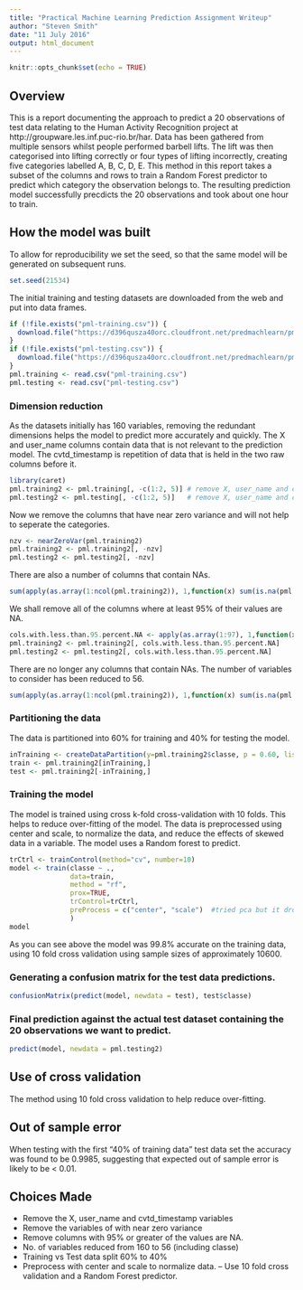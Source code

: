 ```yaml
---
title: "Practical Machine Learning Prediction Assignment Writeup"
author: "Steven Smith"
date: "11 July 2016"
output: html_document
---
```


```r
knitr::opts_chunk$set(echo = TRUE)
```

## Overview
This is a report documenting the approach to predict a 20 observations of test data relating to the Human Activity Recognition project at http://groupware.les.inf.puc-rio.br/har.  Data has been gathered from multiple sensors whilst people performed barbell lifts.  The lift was then categorised into lifting correctly or four types of lifting incorrectly, creating five categories labelled A, B, C, D, E.  This method in this report takes a subset of the columns and rows to train a Random Forest predictor to predict which category the observation belongs to.  The resulting prediction model successfully precdicts the 20 observations and took about one hour to train.

## How the model was built
To allow for reproducibility we set the seed, so that the same model will be generated on subsequent runs.
```r
set.seed(21534)
```

The initial training and testing datasets are downloaded from the web and put into data frames.
```r
if (!file.exists("pml-training.csv")) {
  download.file("https://d396qusza40orc.cloudfront.net/predmachlearn/pml-training.csv", destfile = "pml-training.csv")
}
if (!file.exists("pml-testing.csv")) {
  download.file("https://d396qusza40orc.cloudfront.net/predmachlearn/pml-testing.csv", destfile = "pml-testing.csv")
}
pml.training <- read.csv("pml-training.csv")
pml.testing <- read.csv("pml-testing.csv")
```

### Dimension reduction
As the datasets initially has 160 variables, removing the redundant dimensions helps the model to predict more accurately and quickly.  The X and user\_name columns contain data that is not relevant to the prediction model.  The cvtd\_timestamp is repetition of data that is held in the two raw columns before it.
```r
library(caret)
pml.training2 <- pml.training[, -c(1:2, 5)] # remove X, user_name and cvtd_timestamp
pml.testing2 <- pml.testing[, -c(1:2, 5)]   # remove X, user_name and cvtd_timestamp
```

Now we remove the columns that have near zero variance and will not help to seperate the categories.
```r
nzv <- nearZeroVar(pml.training2)
pml.training2 <- pml.training2[, -nzv]
pml.testing2 <- pml.testing2[, -nzv]
```

There are also a number of columns that contain NAs.
```r
sum(apply(as.array(1:ncol(pml.training2)), 1,function(x) sum(is.na(pml.training2[, x]))>0))
```

We shall remove all of the columns where at least 95% of their values are NA.
```r
cols.with.less.than.95.percent.NA <- apply(as.array(1:97), 1,function(x) mean(is.na(pml.training2[, x]))<0.95)
pml.training2 <- pml.training2[, cols.with.less.than.95.percent.NA]
pml.testing2 <- pml.testing2[, cols.with.less.than.95.percent.NA]
```

There are no longer any columns that contain NAs.  The number of variables to consider has been reduced to 56.
```r
sum(apply(as.array(1:ncol(pml.training2)), 1,function(x) sum(is.na(pml.training2[, x]))>0))
```

### Partitioning the data
The data is partitioned into 60% for training and 40% for testing the model.
```r
inTraining <- createDataPartition(y=pml.training2$classe, p = 0.60, list = FALSE)
train <- pml.training2[inTraining,]
test <- pml.training2[-inTraining,]
```

### Training the model
The model is trained using cross k-fold cross-validation with 10 folds.  This helps to reduce over-fitting of the model.  The data is preprocessed using center and scale, to normalize the data, and reduce the effects of skewed data in a variable.  The model uses a Random forest to predict.
```r
trCtrl <- trainControl(method="cv", number=10)
model <- train(classe ~ ., 
               data=train, 
               method = "rf", 
               prox=TRUE, 
               trControl=trCtrl, 
               preProcess = c("center", "scale")  #tried pca but it dropped the accuracy!
               )
model
```
As you can see above the model was 99.8% accurate on the training data, using 10 fold cross validation using sample sizes of approximately 10600.

### Generating a confusion matrix for the test data predictions.
``` r
confusionMatrix(predict(model, newdata = test), test$classe)
```

### Final prediction against the actual test dataset containing the 20 observations we want to predict.
``` r
predict(model, newdata = pml.testing2)
```

## Use of cross validation
The method using 10 fold cross validation to help reduce over-fitting.

## Out of sample error
When testing with the first "40% of training data" test data set the accuracy was found to be 0.9985, suggesting that expected out of sample error is likely to be < 0.01.

## Choices Made
- Remove the X, user_name and cvtd_timestamp variables
- Remove the variables of with near zero variance
- Remove columns with 95% or greater of the values are NA.
- No. of variables reduced from 160 to 56 (including classe)
- Training vs Test data split 60% to 40%
- Preprocess with center and scale to normalize data.
-- Use 10 fold cross validation and a Random Forest predictor.
